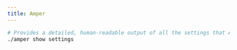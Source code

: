 ```yaml
---
title: Amper
---
```


```sh
# Provides a detailed, human-readable output of all the settings that Amper has resolved for a specific module.
./amper show settings
```

